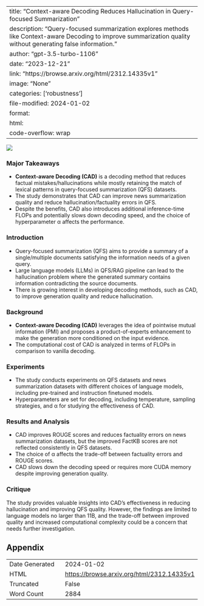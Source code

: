 
---
title: "Context-aware Decoding Reduces Hallucination in Query-focused Summarization"
description: "Query-focused summarization explores methods like Context-aware Decoding to improve summarization quality without generating false information."
author: "gpt-3.5-turbo-1106"
date: "2023-12-21"
link: "https://browse.arxiv.org/html/2312.14335v1"
image: "None"
categories: ['robustness']
file-modified: 2024-01-02
format:
  html:
    code-overflow: wrap
---

![](None)

### Major Takeaways
- **Context-aware Decoding (CAD)** is a decoding method that reduces factual mistakes/hallucinations while mostly retaining the match of lexical patterns in query-focused summarization (QFS) datasets.
- The study demonstrates that CAD can improve news summarization quality and reduce hallucination/factuality errors in QFS.
- Despite the benefits, CAD also introduces additional inference-time FLOPs and potentially slows down decoding speed, and the choice of hyperparameter α affects the performance.

### Introduction
- Query-focused summarization (QFS) aims to provide a summary of a single/multiple documents satisfying the information needs of a given query.
- Large language models (LLMs) in QFS/RAG pipeline can lead to the hallucination problem where the generated summary contains information contradicting the source documents.
- There is growing interest in developing decoding methods, such as CAD, to improve generation quality and reduce hallucination.

### Background
- **Context-aware Decoding (CAD)** leverages the idea of pointwise mutual information (PMI) and proposes a product-of-experts enhancement to make the generation more conditioned on the input evidence.
- The computational cost of CAD is analyzed in terms of FLOPs in comparison to vanilla decoding.

### Experiments
- The study conducts experiments on QFS datasets and news summarization datasets with different choices of language models, including pre-trained and instruction finetuned models.
- Hyperparameters are set for decoding, including temperature, sampling strategies, and α for studying the effectiveness of CAD.

### Results and Analysis
- CAD improves ROUGE scores and reduces factuality errors on news summarization datasets, but the improved FactKB scores are not reflected consistently in QFS datasets.
- The choice of α affects the trade-off between factuality errors and ROUGE scores.
- CAD slows down the decoding speed or requires more CUDA memory despite improving generation quality.

### Critique
The study provides valuable insights into CAD's effectiveness in reducing hallucination and improving QFS quality. However, the findings are limited to language models no larger than 11B, and the trade-off between improved quality and increased computational complexity could be a concern that needs further investigation.



## Appendix

|          |          |
|----------|----------|
| Date Generated     | 2024-01-02       |
| HTML     | [https://browse.arxiv.org/html/2312.14335v1](https://browse.arxiv.org/html/2312.14335v1)       |
| Truncated       | False       |
| Word Count       | 2884       |
